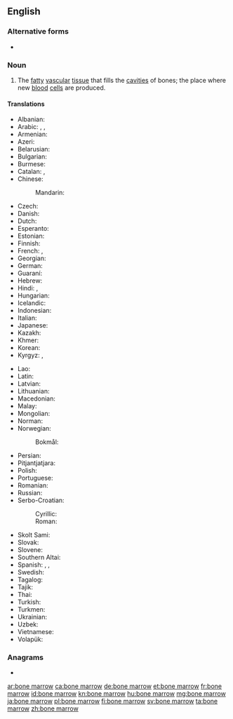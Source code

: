 ==English==
{{wikipedia}}

===Alternative forms===
* {{l|en|bonemarrow}}

===Noun===
{{en-noun|head=[[bone]] [[marrow]]|-|s}}

# {{label|en|anatomy}} The [[fatty]] [[vascular]] [[tissue]] that fills the [[cavities]] of bones; the place where new [[blood]] [[cell]]s are produced.

====Translations====
{{trans-top|bone marrow}}
* Albanian: {{t+|sq|palcë|f}}
* Arabic: {{t|ar|نِقْي اَلْعَظْم|m}}, {{t|ar|نُخَاع العَظْم|m}}, {{t|ar|نِقْي|m}}
* Armenian: {{t|hy|ոսկրածուծ|sc=Armn}}
* Azeri: {{t|az|sümük iliyi}}
* Belarusian: {{t|be|касця́вы мозг|m|sc=Cyrl}}
* Bulgarian: {{t|bg|ко́стен мо́зък|m|sc=Cyrl}}
* Burmese: {{t+|my|ရိုးတွင်းခြင်ဆီ|sc=Mymr}}
* Catalan: {{t|ca|medul·la òssia|f}}, {{t+|ca|bessó|m}}
* Chinese:
*: Mandarin: {{t+|cmn|骨髓|tr=gǔsuǐ|sc=Hani}}
* Czech: {{t+|cs|kostní dřeň|f}}
* Danish: {{t|da|knoglemarv}}
* Dutch: {{t+|nl|beenmerg|n}}
* Esperanto: {{t|eo|osta medolo}}
* Estonian: {{t+|et|luuüdi}}
* Finnish: {{t+|fi|luuydin}}
* French: {{t+|fr|moelle osseuse|f}}, {{t+|fr|moelle|f}}
* Georgian: {{t|ka|ძვლის ტვინი|sc=Geor}}
* German: {{t+|de|Knochenmark|n}}
* Guaraní: {{t|gn|karaku}}
* Hebrew: {{t|he|מח עצם}}
* Hindi: {{t|hi|अस्थि मज्जा|f|sc=Deva}}, {{t|hi|मज्जा|f|sc=Deva}}
* Hungarian: {{t+|hu|csontvelő}}
* Icelandic: {{t+|is|beinmergur|m}}
* Indonesian: {{t|id|sumsum tulang}}
* Italian: {{t|it|midollo osseo|m}}
* Japanese: {{t|ja|骨髄|tr=こつずい, kotsuzui}}
* Kazakh: {{t|kk|сүйек майы|sc=Cyrl}}
* Khmer: {{t-needed|km}}
* Korean: {{t+|ko|골수|sc=Kore}}
* Kyrgyz: {{t|ky|жиликтин чучугу|sc=Cyrl}}, {{t|ky|кемиктин майы|sc=Cyrl}}
{{trans-mid}}
* Lao: {{t|lo|ໄຂກະດູກ|sc=Laoo}}
* Latin: {{t|la|medulla ossium|f}}
* Latvian: {{t|lv|kaulu smadzenes|p}}
* Lithuanian: {{t|lt|kaulų čiulpai|p}}
* Macedonian: {{t|mk|коскена срж|f|sc=Cyrl}}
* Malay: {{t|ms|sumsum tulang}}
* Mongolian: {{t+|mn|чөмөг|sc=Cyrl}}
* Norman: {{t|nrf|moelle d'un os|f}}
* Norwegian:
*: Bokmål: {{t|nb|beinmerg}}
* Persian: {{t|fa|مغز استخوان|tr=mağz-e ostoxân|sc=fa-Arab}}
* Pitjantjatjara: {{t|pjt|nyuṉtjuṉ}}
* Polish: {{t|pl|szpik kostny|m}}
* Portuguese: {{t+|pt|medula óssea|f}}
* Romanian: {{t|ro|măduvă osoasă|f}}
* Russian: {{t|ru|ко́стный мозг|m}}
* Serbo-Croatian:
*: Cyrillic: {{t|sh|коштана срж|f}}
*: Roman: {{t|sh|koštana srž|f}}
* Skolt Sami: {{t|sms|õõđ}}
* Slovak: {{t|sk|kostná dreň|f}}
* Slovene: {{t|sl|kostni mozeg|m}}
* Southern Altai: {{t|alt|јилик|tr=cilik|sc=Cyrl}}
* Spanish: {{t+|es|meollo|m}}, {{t+|es|tuétano|m}}, {{t+|es|médula|f}}
* Swedish: {{t+|sv|benmärg|c}}
* Tagalog: {{t|tl|bulalo}}
* Tajik: {{t|tg|мағзи устухон}}
* Thai: {{t|th|ไขกระดูก|tr=kǎi grà-dùuk|sc=Thai}}
* Turkish: {{t|tr|kemik iliği}}
* Turkmen: {{t|tk|ýilik}}
* Ukrainian: {{t|uk|кістко́вий мо́зок|m|sc=Cyrl}}
* Uzbek: {{t+|uz|ilik}}
* Vietnamese: {{t|vi|tủy xương}}
* Volapük: {{t+|vo|pif}}
{{trans-bottom}}

===Anagrams===
* {{l|en|marrowbone}}

[[ar:bone marrow]]
[[ca:bone marrow]]
[[de:bone marrow]]
[[et:bone marrow]]
[[fr:bone marrow]]
[[id:bone marrow]]
[[kn:bone marrow]]
[[hu:bone marrow]]
[[mg:bone marrow]]
[[ja:bone marrow]]
[[pl:bone marrow]]
[[fi:bone marrow]]
[[sv:bone marrow]]
[[ta:bone marrow]]
[[zh:bone marrow]]